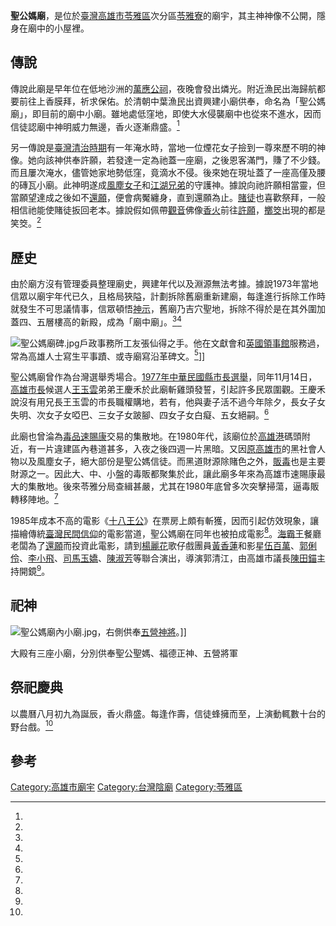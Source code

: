{{coord|22.615206|120.293250|display=title}}
{{東亞廟宇
| name =聖公媽廟
| img =File:聖公媽廟.jpg
| img_capt = 
| image_width =250px
| location = {{ROC-TWN}}[[高雄市|高雄市]][[苓雅區|苓雅區]]永平路35號<ref name="國稅局"/><ref name="區公所"/>
| god = 聖公聖媽
| type = 
| struct = 
| open_year ={{QIN}}[[乾隆|乾隆]]十八年（1753年）
| cere_date =農曆八月初九<br>（慶典期間：農曆八月初一至八月十七日）
|mass_rapid_transit = 	[[高雄輕軌|輕軌]][[光榮碼頭站|光榮碼頭站]]
}}
'''聖公媽廟'''，是位於[[臺灣|臺灣]][[高雄市|高雄市]][[苓雅區|苓雅區]]次分區[[苓雅寮|苓雅寮]]的廟宇，其主神神像不公開，隱身在廟中的小屋裡。

==傳說==
傳說此廟是早年位在低地沙洲的[[萬應公祠|萬應公祠]]，夜晚會發出燐光。附近漁民出海歸航都要前往上香膜拜，祈求保佑。於清朝中葉漁民出資興建小廟供奉，命名為「聖公媽廟」，即目前的廟中小廟。雖地處低窪地，即使大水侵襲廟中也從來不進水，因而信徒認廟中神明威力無邊，香火逐漸鼎盛。<ref name="郭良吉"/>

另一傳說是[[臺灣清治時期|臺灣清治時期]]有一年淹水時，當地一位煙花女子撿到一尊來歷不明的神像。她向該神供奉許願，若發達一定為祂蓋一座廟，之後恩客滿門，賺了不少錢。而且屢次淹水，儘管她家地勢低窪，竟滴水不侵。後來她在現址蓋了一座高僅及腰的磚瓦小廟。此神明遂成[[娼妓|風塵女子]]和[[黑道|江湖兄弟]]的守護神。據說向祂許願相當靈，但當願望達成之後如不[[還願|還願]]，便會病魘纏身，直到還願為止。[[賭徒|賭徒]]也喜歡祭拜，一般相信祂能使賭徒扳回老本。據說假如佩帶[[觀音|觀音]]佛像[[香火|香火]]前往[[許願|許願]]，[[擲筊|擲筊]]出現的都是笑筊。<ref name="熊民豪"/>



==歷史==
由於廟方沒有管理委員整理廟史，興建年代以及淵源無法考據。據說1973年當地信眾以廟宇年代已久，且格局狹隘，計劃拆除舊廟重新建廟，每逢進行拆除工作時就發生不可思議情事，信眾頓悟[[神示|神示]]，舊廟乃吉穴聖地，拆除不得於是在其外圍加蓋四、五層樓高的新殿，成為「廟中廟」。<ref name="區公所"/><ref name="熊民豪"/>

[[File:聖公媽廟碑.jpg|thumb]]戶政事務所工友張仙得之手。他在文獻會和[[打狗英國領事館|英國領事館]]服務過，常為高雄人士寫生平事蹟、或寺廟寫沿革碑文。<ref name="王瑞伶"/>]]

聖公媽廟曾作為台灣選舉秀場合。[[1977年中華民國縣市長選舉|1977年中華民國縣市長選舉]]，同年11月14日，[[高雄市長|高雄市長]]候選人[[王玉雲|王玉雲]]弟弟王慶禾於此廟斬雞頭發誓，引起許多民眾圍觀。王慶禾說沒有用兄長王玉雲的市長職權購地，若有，他與妻子活不過今年除夕，長女子女失明、次女子女啞巴、三女子女跛腳、四女子女白癡、五女絕嗣。<ref name="刀斬雞頭"/>

此廟也曾淪為[[毒品|毒品]][[速賜康|速賜康]]交易的集散地。在1980年代，該廟位於[[高雄港|高雄港]]碼頭附近，有一片違建區內巷道甚多，入夜之後四週一片黑暗。又因[[高雄市_(1979年-2010年)|原高雄市]]的黑社會人物以及風塵女子，絕大部份是聖公媽信徒。而黑道財源除賭色之外，[[販毒|販毒]]也是主要財源之一。因此大、中、小盤的毒販都聚集於此，讓此廟多年來為高雄市速賜康最大的集散地。後來苓雅分局查緝甚嚴，尤其在1980年底曾多次突擊掃蕩，逼毒販轉移陣地。<ref name="熊民豪"/>

1985年成本不高的電影《[[十八王公|十八王公]]》在票房上頗有斬獲，因而引起仿效現象，讓描繪傳統[[臺灣民間信仰|臺灣民間信仰]]的電影當道，聖公媽廟在同年也被拍成電影<ref name="熱門題材"/>。[[海霸王|海霸王]]餐廳老闆為了[[還願|還願]]而投資此電影，請到[[楊麗花|楊麗花]]歌仔戲團員[[黃香蓮|黃香蓮]]和影星[[伍百萬|伍百萬]]、[[郭俐伶|郭俐伶]]、[[李小飛|李小飛]]、[[司馬玉嬌|司馬玉嬌]]、[[陳淑芳|陳淑芳]]等聯合演出，導演郭清江，由高雄市議長[[陳田錨|陳田錨]]主持開鏡<ref name="開鏡"/>。

==祀神==

[[File:聖公媽廟內小廟.jpg|thumb]]，右側供奉[[五營神將|五營神將]]。]]


大殿有三座小廟，分別供奉聖公聖媽、福德正神、五營將軍

==祭祀慶典==
以農曆八月初九為誕辰，香火鼎盛。每逢作壽，信徒蜂擁而至，上演動輒數十台的野台戲。<ref name="熊民豪"/>

==參考==

{{reflist|1|refs=
<ref name="區公所">{{Cite web|url=http://lingya.kcg.gov.tw/history-church_01.php?id=2007100554232&nowpic=1|title=苓雅區 萬應公廟|author=|language=zh-tw|publisher=高雄市苓雅區公所|date=|accessdate=2016-11-27|deadurl=yes|archiveurl=https://web.archive.org/web/20161127023545/http://lingya.kcg.gov.tw/history-church_01.php?id=2007100554232&nowpic=1|archivedate=2016年11月27日|df=}}</ref>

<ref name="國稅局">{{Cite web|url=https://www.ntbk.gov.tw/etwmain/front/ETW169W/detail?promoId=2015092515002a50955181c|title=「相約九月九-慶重陽」租稅宣導活動，邀您共襄盛舉。|author=|language=zh-tw|publisher=財政部高雄國稅局|date=|accessdate=2016-11-22|archive-url=https://web.archive.org/web/20161122222227/https://www.ntbk.gov.tw/etwmain/front/ETW169W/detail?promoId=2015092515002a50955181c|archive-date=2016-11-22|dead-url=yes}}</ref>

<ref name="郭良吉">{{Cite news|url=|title=台灣真奇廟 聖公媽不現身|author=郭良吉|language=zh-tw|publisher=《聯合報》|date=1992-04-16|accessdate=}}</ref>

<ref name="熊民豪">{{Cite news|url=|title=聖殿下的犯罪窩|author=熊民豪|language=zh-tw|publisher=《民生報》|date=1982-09-20|accessdate=}}</ref>

<ref name="刀斬雞頭">{{Cite news|url=|title=高雄選戰火辣辣．刀斬雞頭血淋淋|author=|language=zh-tw|publisher=《聯合報》|date=1977-11-15|accessdate=}}</ref>

<ref name="熱門題材">{{Cite news|url=|title=傳統民間神明故事 成為國片熱門題材|author=|language=zh-tw|publisher=《聯合報》|date=1986-01-30|accessdate=}}</ref>

<ref name="開鏡">{{Cite news|url=|title=黃香蓮躋身影圈 「聖公媽」昨開鏡|author=|language=zh-tw|publisher=《民生報》|date=1985-10-27|accessdate=}}</ref>

<ref name="王瑞伶">{{Cite news|url=|title=工友張仙得 擅長寫碑文|author=王瑞伶|language=zh-tw|publisher=《聯合報》|date=2001-05-09|accessdate=}}</ref>

}}
 {{portal box|高雄|宗教}}
{{commonscat|Shenggongma Temple}}
[[Category:高雄市廟宇|Category:高雄市廟宇]]
[[Category:台灣陰廟|Category:台灣陰廟]]
[[Category:苓雅區|Category:苓雅區]]